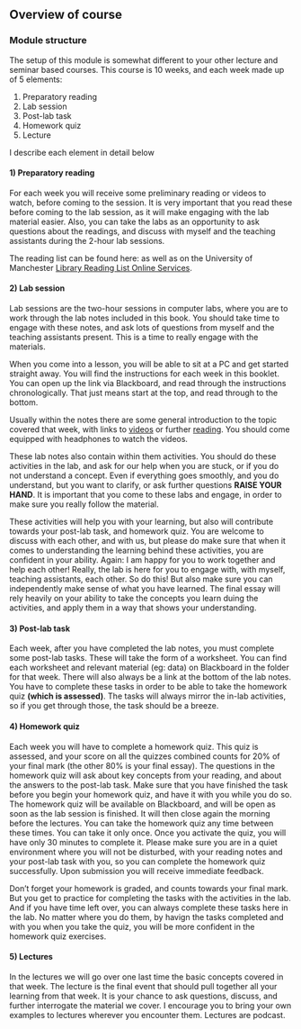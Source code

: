 ## Overview of course {-}
<!--
You can label chapter and section titles using `{#label}` after them, e.g., we can reference Chapter \@ref(intro). If you do not manually label them, there will be automatic labels anyway, e.g., Chapter \@ref(methods).

Figures and tables with captions will be placed in `figure` and `table` environments, respectively.

```r
par(mar = c(4, 4, .1, .1))
plot(pressure, type = 'b', pch = 19)
```

Reference a figure by its code chunk label with the `fig:` prefix, e.g., see Figure \@ref(fig:nice-fig). Similarly, you can reference tables generated from `knitr::kable()`, e.g., see Table \@ref(tab:nice-tab).

```r
knitr::kable(
  head(iris, 20), caption = 'Here is a nice table!',
  booktabs = TRUE
)
```

You can write citations, too. For example, we are using the **bookdown** package [@R-bookdown] in this sample book, which was built on top of R Markdown and **knitr** [@xie2015].


-->

### Module structure {-}

The setup of this module is somewhat different to your other lecture and seminar based courses. This course is 10 weeks, and each week made up of 5 elements: 

1) Preparatory reading
2) Lab session
3) Post-lab task
4) Homework quiz
5) Lecture

I describe each element in detail below

#### 1) Preparatory reading {-}

For each week you will receive some preliminary reading or videos to watch, before coming to the session. It is very important that you read these before coming to the lab session, as it will make engaging with the lab material easier. Also, you can take the labs as an opportunity to ask questions about the readings, and discuss with myself and the teaching assistants during the 2-hour lab sessions.

The reading list can be found here: []() as well as on the University of Manchester [Library Reading List  Online Services](). 

#### 2) Lab session {-}

Lab sessions are the two-hour sessions in computer labs, where you are to work through the lab notes included in this book. You should take time to engage with these notes, and ask lots of questions from myself and the teaching assistants present. This is a time to really engage with the materials. 

When you come into a lesson, you will be able to sit at a PC and get started straight away. You will find the instructions for each week in this booklet. You can open up the link via Blackboard, and read through the instructions chronologically. That just means start at the top, and read through to the bottom. 

Usually within the notes there are some general introduction to the topic covered that week, with links to [videos](http://www.gapminder.org/videos/the-joy-of-stats/) or further [reading](http://flowingdata.com/2015/10/26/top-brewery-road-trip-routed-algorithmically/). You should come equipped with headphones to watch the videos. 


These lab notes also contain within them activities. You should do these activities in the lab, and ask for our help when you are stuck, or if you do not understand a concept. Even if everything goes smoothly, and you do understand, but you want to clarify, or ask further questions **RAISE YOUR HAND**. It is important that you come to these labs and engage, in order to make sure you really follow the material. 

These activities will help you with your learning, but also will contribute towards your post-lab task, and homework quiz. You are welcome to discuss with each other, and with us, but please do make sure that when it comes to understanding the learning behind these activities, you are confident in your ability. Again: I am happy for you to work together and help each other! Really, the lab is here for you to engage with, with myself, teaching assistants, each other. So do this! But also make sure you can independently make sense of what you have learned. The final essay will rely heavily on your ability to take the concepts you learn duing the activities, and apply them in a way that shows your understanding.

#### 3) Post-lab task {-}

Each week, after you have completed the lab notes, you must complete some post-lab tasks. These will take the form of a worksheet. You can find each worksheet and relevant material (eg: data) on Blackboard in the folder for that week. There will also always be a link at the bottom of the lab notes. You have to complete these tasks in order to be able to take the homework quiz **(which is assessed)**. The tasks will always mirror the in-lab activities, so if you get through those, the task should be a breeze. 

#### 4) Homework quiz {-}

Each week you will have to complete a homework quiz. This quiz is assessed, and your score on all the quizzes combined counts for 20% of your final mark (the other 80% is your final essay). The questions in the homework quiz will ask about key concepts from your reading, and about the answers to the post-lab task. Make sure that you have finished the task before you begin your homework quiz, and have it with you while you do so. The homework quiz will be available on Blackboard, and will be open as soon as the lab session is finished. It will then close again the morning before the lectures. You can take the homework quiz any time between these times. You can take it only once. Once you activate the quiz, you will have only 30 minutes to complete it. Please make sure you are in a quiet environment where you will not be disturbed, with your reading notes and your post-lab task with you, so you can complete the homework quiz successfully. Upon submission you will receive immediate feedback. 

Don't forget your homework is graded, and counts towards your final mark. But you get to practice for completing the tasks with the activities in the lab. And if you have time left over, you can always complete these tasks here in the lab. No matter where you do them, by havign the tasks completed and with you when you take the quiz, you will be more confident in the homework quiz exercises. 


#### 5) Lectures {-}

In the lectures we will go over one last time the basic concepts covered in that week. The lecture is the final event that should pull together all your learning from that week. It is your chance to ask questions, discuss, and further interrogate the material we cover. I encourage you to bring your own examples to lectures wherever you encounter them. Lectures are podcast. 


<!--


, which will be indicated by special notation (colour):


<span style="color:#a50026">Where you see text in red, this is an instruction to carry out a task or activity. Make sure you do these in the lab, so if you have any questions about it, you can ask the teaching team!</span>

<span style="color:#313695">Where you see text in blue, this is an instruction to carry out a task or activity that will then feed into your final assignment. You can do these in the lab, or you can do these on your own time and bring them to get some feedback, however you will not get as much feedback as you would on the homework, as this will be all going into your final assignment. There is a list of all of these tasks available on your [document about the final assigment](), however they are included in each week's lab notes to help you build towards it, and not have to do everything in one large panicked go at the end of term. Because you wouldn't do that would you. You are a forward planning, non-procastinating student. Good. </span>
-->




